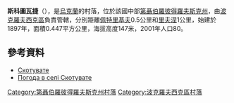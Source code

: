 {{coord|48|5|29|N|36|13|26|E|scale:30000_region:UA|display=title}}

'''斯科圖瓦捷'''（{{lang-uk|Скотувате}}），是[[烏克蘭|烏克蘭]]的村落，位於該國中部[[第聶伯羅彼得羅夫斯克州|第聶伯羅彼得羅夫斯克州]]，由[[波克羅夫西克區|波克羅夫西克區]]負責管轄，分別距離[[佩特里基夫_(波克羅夫西克區)|佩特里基夫]]0.5公里和[[里夫涅_(瓦西利基夫卡區)|里夫涅]]1公里，始建於1897年，面積0.447平方公里，海拔高度147米，2001年人口80。

==參考資料==
* [http://gska2.rada.gov.ua/pls/z7502/A005?rdat1=29.01.2010&rf7571=6058 Скотувате]{{dead link|date=2018年3月 |bot=InternetArchiveBot |fix-attempted=yes }}
* [http://weather.in.ua/ua/dnepropetrovskaja/24036 Погода в селі Скотувате] {{Wayback|url=http://weather.in.ua/ua/dnepropetrovskaja/24036 |date=20160305191519 }}

{{DEFAULTSORT:Скотувате}}
[[Category:第聶伯羅彼得羅夫斯克州村落|Category:第聶伯羅彼得羅夫斯克州村落]]
[[Category:波克羅夫西克區村落|Category:波克羅夫西克區村落]]


{{Dnipropetrovsk-geo-stub}}